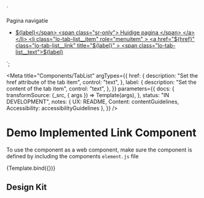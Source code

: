 
<!-- Import component and component styles -->


<!-- Import Docs -->


  `<nav aria-labelledby="tab-list-title">
    <span id="tab-list-title" class="sr-only">
      Pagina navigatie
    </span>
    <ul class="lo-tab-list" role="menubar">
      <li
        class="lo-tab-list__item"
        role="menuitem"
      >
        <a
          href="${href}"
          class="lo-tab-list__link lo-tab-list__link--active"
          title="${label}"
          aria-current="page"
        >
          <span class="lo-tab-list__text">${label}</span>
          <span class="sr-only">
            Huidige pagina
          </span>
        </a>
      </li>
      <li
        class="lo-tab-list__item"
        role="menuitem"
      >
        <a
          href="${href}"
          class="lo-tab-list__link"
          title="${label}"
        >
          <span class="lo-tab-list__text">${label}</span>
        </a>
      </li>
    </ul>
  </nav>`;

<Meta
  title="Components/TabList"
  argTypes={{
    href: {
      description: "Set the href attribute of the tab item",
      control: "text",
    },
    label: {
      description: "Set the content of the tab item",
      control: "text",
    },
  }}
  parameters={{
    docs: {
      transformSource: (_src, { args }) => Template(args),
    },
    status: "IN DEVELOPMENT",
    notes: { UX: README, Content: contentGuidelines, Accessibility: accessibilityGuidelines },
  }}
/>

# Demo Implemented Link Component

To use the component as a web component, make sure the component is defined by including the components `element.js` file

<Canvas>
  <Story name="TabList" args={{ href: "#", label: "Demo tab item" }}>
    {Template.bind({})}
  </Story>
</Canvas>

<ArgsTable story="TabList" />

## Design Kit

<MDXEmbedProvider>
  <Figma title="TabList" url="file/8HxbveYiHkxfDmsS0OyI5r/Logius-Mijn-Overheid---Tab?node-id=103%3A73" />
</MDXEmbedProvider>
